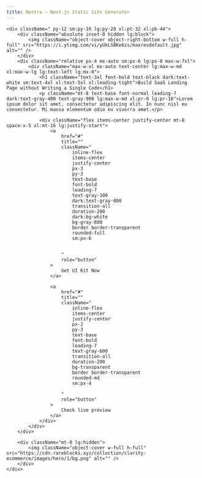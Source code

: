 ```yaml
---
title: Nextra – Next.js Static Site Generator
---
```





    <div className=" py-12 sm:py-16 lg:py-20 xl:pt-32 xl:pb-44">
        <div className="absolute inset-0 hidden lg:block">
            <img className="object-cover object-right-bottom w-full h-full" src="https://i.ytimg.com/vi/yUkLSBKe6zs/maxresdefault.jpg" alt="" />
        </div>
        <div className="relative px-4 mx-auto sm:px-6 lg:px-8 max-w-7xl">
            <div className="max-w-xl mx-auto text-center lg:max-w-md xl:max-w-lg lg:text-left lg:mx-0">
                <h1 className="text-3xl font-bold text-black dark:text-white sm:text-4xl xl:text-5xl xl:leading-tight">Build SaaS Landing Page without Writing a Single Code</h1>
                <p className="mt-8 text-base font-normal leading-7 dark:text-gray-400 text-gray-900 lg:max-w-md xl:pr-0 lg:pr-16">Lorem ipsum dolor sit amet, consectetur adipiscing elit. In nunc nisl eu consectetur. Mi massa elementum odio eu viverra amet.</p>

                <div className="flex items-center justify-center mt-8 space-x-5 xl:mt-16 lg:justify-start">
                    <a
                        href="#"
                        title=""
                        className="
                            inline-flex
                            items-center
                            justify-center
                            px-3
                            py-3
                            text-base
                            font-bold
                            leading-7
                            text-gray-100
                            dark:text-gray-800
                            transition-all
                            duration-200
                            dark:bg-white
                            bg-gray-800
                            border border-transparent
                            rounded-full
                            sm:px-6
                            
                           
                        "
                        role="button"
                    >
                        Get UI Kit Now
                    </a>

                    <a
                        href="#"
                        title=""
                        className="
                            inline-flex
                            items-center
                            justify-center
                            px-2
                            py-3
                            text-base
                            font-bold
                            leading-7
                            text-gray-600
                            transition-all
                            duration-200
                            bg-transparent
                            border border-transparent
                            rounded-md
                            sm:px-4
                            
                        "
                        role="button"
                    >
                        Check live preview
                    </a>
                </div>
            </div>
        </div>

        <div className="mt-8 lg:hidden">
            <img className="object-cover w-full h-full" src="https://cdn.rareblocks.xyz/collection/clarity-ecommerce/images/hero/1/bg.png" alt="" />
        </div>
    </div>
